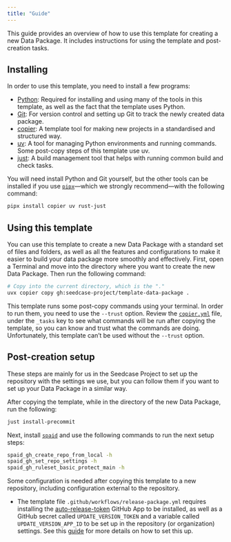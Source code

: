 ```yaml
---
title: "Guide"
---
```


This guide provides an overview of how to use this template for creating
a new Data Package. It includes instructions for using the template and
post-creation tasks.

## Installing

In order to use this template, you need to install a few programs:

-   [Python](https://www.python.org/): Required for installing and using
    many of the tools in this template, as well as the fact that the
    template uses Python.
-   [Git](https://git-scm.com/): For version control and setting up Git
    to track the newly created data package.
-   [copier](https://copier.readthedocs.io/en/stable/#quick-start): A
    template tool for making new projects in a standardised and
    structured way.
-   [uv](https://docs.astral.sh/uv/): A tool for managing Python
    environments and running commands. Some post-copy steps of this
    template use uv.
-   [just](https://just.systems/man/en/): A build management tool that
    helps with running common build and check tasks.

You will need install Python and Git yourself, but the other tools can
be installed if you use
[`pipx`](https://pipxproject.github.io/pipx/)---which we strongly
recommend---with the following command:

``` bash
pipx install copier uv rust-just
```

## Using this template

You can use this template to create a new Data Package with a standard
set of files and folders, as well as all the features and configurations
to make it easier to build your data package more smoothly and
effectively. First, open a Terminal and move into the directory where
you want to create the new Data Package. Then run the following command:

``` bash
# Copy into the current directory, which is the "."
uvx copier copy gh:seedcase-project/template-data-package .
```

::: callout-caution
This template runs some post-copy commands using your terminal. In order
to run them, you need to use the `--trust` option. Review the
[`copier.yml`](https://github.com/seedcase-project/template-data-package/blob/main/copier.yaml)
file, under the `_tasks` key to see what commands will be run after
copying the template, so you can know and trust what the commands are
doing. Unfortunately, this template can't be used without the `--trust`
option.
:::

## Post-creation setup

These steps are mainly for us in the Seedcase Project to set up the
repository with the settings we use, but you can follow them if you want
to set up your Data Package in a similar way.

After copying the template, while in the directory of the new Data
Package, run the following:

``` bash
just install-precommit
```

Next, install [`spaid`](https://github.com/seedcase-project/spaid) and
use the following commands to run the next setup steps:

``` bash
spaid_gh_create_repo_from_local -h
spaid_gh_set_repo_settings -h
spaid_gh_ruleset_basic_protect_main -h
```

Some configuration is needed after copying this template to a new
repository, including configuration external to the repository.

-   The template file `.github/workflows/release-package.yml` requires
    installing the
    [auto-release-token](https://github.com/apps/auto-release-token)
    GitHub App to be installed, as well as a GitHub secret called
    `UPDATE_VERSION_TOKEN` and a variable called `UPDATE_VERSION_APP_ID`
    to be set up in the repository (or organization) settings. See this
    [guide](https://guidebook.seedcase-project.org/operations/security#using-github-apps-to-generate-tokens)
    for more details on how to set this up.
